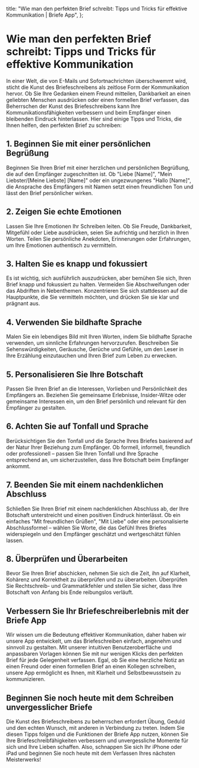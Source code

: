 
  title: "Wie man den perfekten Brief schreibt: Tipps und Tricks für effektive Kommunikation | Briefe App",
};

# Wie man den perfekten Brief schreibt: Tipps und Tricks für effektive Kommunikation

<MdxImage src="/blog/write-perfect-letter.jpg" alt="Wie man den perfekten Brief schreibt: Tipps und Tricks für effektive Kommunikation" width={800} height={700} />

In einer Welt, die von E-Mails und Sofortnachrichten überschwemmt wird, sticht die Kunst des Briefeschreibens als zeitlose Form der Kommunikation hervor. Ob Sie Ihre Gedanken einem Freund mitteilen, Dankbarkeit an einen geliebten Menschen ausdrücken oder einen formellen Brief verfassen, das Beherrschen der Kunst des Briefeschreibens kann Ihre Kommunikationsfähigkeiten verbessern und beim Empfänger einen bleibenden Eindruck hinterlassen. Hier sind einige Tipps und Tricks, die Ihnen helfen, den perfekten Brief zu schreiben:

## 1. Beginnen Sie mit einer persönlichen Begrüßung

Beginnen Sie Ihren Brief mit einer herzlichen und persönlichen Begrüßung, die auf den Empfänger zugeschnitten ist. Ob "Liebe [Name]", "Mein Liebster/[Meine Liebste] [Name]" oder ein ungezwungenes "Hallo [Name]", die Ansprache des Empfängers mit Namen setzt einen freundlichen Ton und lässt den Brief persönlicher wirken.

## 2. Zeigen Sie echte Emotionen

Lassen Sie Ihre Emotionen Ihr Schreiben leiten. Ob Sie Freude, Dankbarkeit, Mitgefühl oder Liebe ausdrücken, seien Sie aufrichtig und herzlich in Ihren Worten. Teilen Sie persönliche Anekdoten, Erinnerungen oder Erfahrungen, um Ihre Emotionen authentisch zu vermitteln.

## 3. Halten Sie es knapp und fokussiert

Es ist wichtig, sich ausführlich auszudrücken, aber bemühen Sie sich, Ihren Brief knapp und fokussiert zu halten. Vermeiden Sie Abschweifungen oder das Abdriften in Nebenthemen. Konzentrieren Sie sich stattdessen auf die Hauptpunkte, die Sie vermitteln möchten, und drücken Sie sie klar und prägnant aus.

## 4. Verwenden Sie bildhafte Sprache

Malen Sie ein lebendiges Bild mit Ihren Worten, indem Sie bildhafte Sprache verwenden, um sinnliche Erfahrungen hervorzurufen. Beschreiben Sie Sehenswürdigkeiten, Geräusche, Gerüche und Gefühle, um den Leser in Ihre Erzählung einzutauchen und Ihren Brief zum Leben zu erwecken.

## 5. Personalisieren Sie Ihre Botschaft

Passen Sie Ihren Brief an die Interessen, Vorlieben und Persönlichkeit des Empfängers an. Beziehen Sie gemeinsame Erlebnisse, Insider-Witze oder gemeinsame Interessen ein, um den Brief persönlich und relevant für den Empfänger zu gestalten.

## 6. Achten Sie auf Tonfall und Sprache

Berücksichtigen Sie den Tonfall und die Sprache Ihres Briefes basierend auf der Natur Ihrer Beziehung zum Empfänger. Ob formell, informell, freundlich oder professionell – passen Sie Ihren Tonfall und Ihre Sprache entsprechend an, um sicherzustellen, dass Ihre Botschaft beim Empfänger ankommt.

## 7. Beenden Sie mit einem nachdenklichen Abschluss

Schließen Sie Ihren Brief mit einem nachdenklichen Abschluss ab, der Ihre Botschaft unterstreicht und einen positiven Eindruck hinterlässt. Ob ein einfaches "Mit freundlichen Grüßen", "Mit Liebe" oder eine personalisierte Abschlussformel – wählen Sie Worte, die das Gefühl Ihres Briefes widerspiegeln und den Empfänger geschätzt und wertgeschätzt fühlen lassen.

## 8. Überprüfen und Überarbeiten

Bevor Sie Ihren Brief abschicken, nehmen Sie sich die Zeit, ihn auf Klarheit, Kohärenz und Korrektheit zu überprüfen und zu überarbeiten. Überprüfen Sie Rechtschreib- und Grammatikfehler und stellen Sie sicher, dass Ihre Botschaft von Anfang bis Ende reibungslos verläuft.

## Verbessern Sie Ihr Briefeschreiberlebnis mit der Briefe App

Wir wissen um die Bedeutung effektiver Kommunikation, daher haben wir unsere App entwickelt, um das Briefeschreiben einfach, angenehm und sinnvoll zu gestalten. Mit unserer intuitiven Benutzeroberfläche und anpassbaren Vorlagen können Sie mit nur wenigen Klicks den perfekten Brief für jede Gelegenheit verfassen. Egal, ob Sie eine herzliche Notiz an einen Freund oder einen formellen Brief an einen Kollegen schreiben, unsere App ermöglicht es Ihnen, mit Klarheit und Selbstbewusstsein zu kommunizieren.

## Beginnen Sie noch heute mit dem Schreiben unvergesslicher Briefe

Die Kunst des Briefeschreibens zu beherrschen erfordert Übung, Geduld und den echten Wunsch, mit anderen in Verbindung zu treten. Indem Sie diesen Tipps folgen und die Funktionen der Briefe App nutzen, können Sie Ihre Briefeschreibfähigkeiten verbessern und unvergessliche Momente für sich und Ihre Lieben schaffen. Also, schnappen Sie sich Ihr iPhone oder iPad und beginnen Sie noch heute mit dem Verfassen Ihres nächsten Meisterwerks!